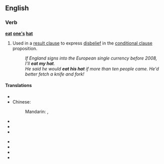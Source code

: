 ==English==

===Verb===
'''[[eat]] [[one's]] [[hat]]'''

#{{idiom}}  Used in a [[result clause]] to express [[disbelief]] in the [[conditional clause]] proposition.
#: ''If England signs into the European single currency before 2008, I'll '''eat my hat'''.''
#: ''He said he would '''eat his hat''' if more than ten people came. He'd better fetch a knife and fork!''

====Translations====
{{trans-top|to express disbelief about a proposition}}
* {{trreq|Arabic}}
* Chinese:
*: Mandarin: {{t|zh|把我這X字兒倒過來寫|sc=Hani}}, {{t|zh|把我这X字儿倒过来写|tr=bǎ wǒ zhè X zìr dào guòlái xiě|sc=Hani}}
* {{trreq|French}}
* {{trreq|German}}
* {{trreq|Italian}}
{{trans-mid}}
* {{trreq|Japanese}}
* {{trreq|Portuguese}}
* {{trreq|Russian}}
* {{trreq|Spanish}}
{{trans-bottom}}